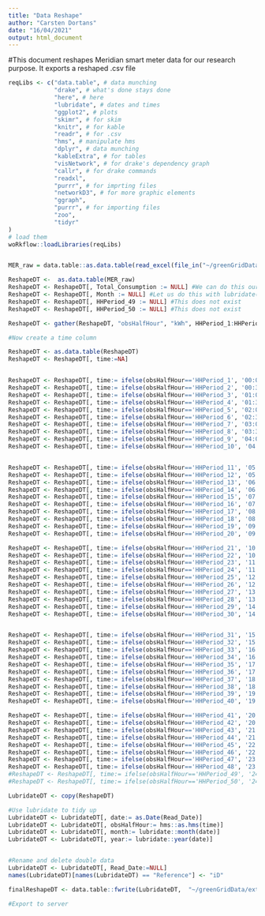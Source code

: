 ```yaml
---
title: "Data Reshape"
author: "Carsten Dortans"
date: "16/04/2021"
output: html_document
---
```

#This document reshapes Meridian smart meter data for our research purpose. It exports a reshaped .csv file

```r

reqLibs <- c("data.table", # data munching
             "drake", # what's done stays done
             "here", # here
             "lubridate", # dates and times
             "ggplot2", # plots
             "skimr", # for skim
             "knitr", # for kable
             "readr", # for .csv
             "hms", # manipulate hms
             "dplyr", # data munching
             "kableExtra", # for tables
             "visNetwork", # for drake's dependency graph
             "callr", # for drake commands
             "readxl",
             "purrr", # for imprting files
             "networkD3", # for more graphic elements
             "ggraph",
             "purrr", # for importing files
             "zoo",
             "tidyr"
)
# load them
woRkflow::loadLibraries(reqLibs)



```


```r

MER_raw = data.table::as.data.table(read_excel(file_in("~/greenGridData/externalData//Meridian/0_Raw_data/SmartMeter.xlsx"), sheet = "RawData"))

```

```r

ReshapeDT <-  as.data.table(MER_raw)
ReshapeDT <- ReshapeDT[, Total_Consumption := NULL] #We can do this ourselves
ReshapeDT <- ReshapeDT[, Month := NULL] #Let us do this with lubridate()
ReshapeDT <- ReshapeDT[, HHPeriod_49 := NULL] #This does not exist
ReshapeDT <- ReshapeDT[, HHPeriod_50 := NULL] #This does not exist

ReshapeDT <- gather(ReshapeDT, "obsHalfHour", "kWh", HHPeriod_1:HHPeriod_48) #Combine the wide format into a long format

#Now create a time column

ReshapeDT <- as.data.table(ReshapeDT)
ReshapeDT <- ReshapeDT[, time:=NA]


ReshapeDT <- ReshapeDT[, time:= ifelse(obsHalfHour=='HHPeriod_1', '00:00:00', time)]
ReshapeDT <- ReshapeDT[, time:= ifelse(obsHalfHour=='HHPeriod_2', '00:30:00', time)]
ReshapeDT <- ReshapeDT[, time:= ifelse(obsHalfHour=='HHPeriod_3', '01:00:00', time)]
ReshapeDT <- ReshapeDT[, time:= ifelse(obsHalfHour=='HHPeriod_4', '01:30:00', time)]
ReshapeDT <- ReshapeDT[, time:= ifelse(obsHalfHour=='HHPeriod_5', '02:00:00', time)]
ReshapeDT <- ReshapeDT[, time:= ifelse(obsHalfHour=='HHPeriod_6', '02:30:00', time)]
ReshapeDT <- ReshapeDT[, time:= ifelse(obsHalfHour=='HHPeriod_7', '03:00:00', time)]
ReshapeDT <- ReshapeDT[, time:= ifelse(obsHalfHour=='HHPeriod_8', '03:30:00', time)]
ReshapeDT <- ReshapeDT[, time:= ifelse(obsHalfHour=='HHPeriod_9', '04:00:00', time)]
ReshapeDT <- ReshapeDT[, time:= ifelse(obsHalfHour=='HHPeriod_10', '04:30:00', time)]


ReshapeDT <- ReshapeDT[, time:= ifelse(obsHalfHour=='HHPeriod_11', '05:00:00', time)]
ReshapeDT <- ReshapeDT[, time:= ifelse(obsHalfHour=='HHPeriod_12', '05:30:00', time)]
ReshapeDT <- ReshapeDT[, time:= ifelse(obsHalfHour=='HHPeriod_13', '06:00:00', time)]
ReshapeDT <- ReshapeDT[, time:= ifelse(obsHalfHour=='HHPeriod_14', '06:30:00', time)]
ReshapeDT <- ReshapeDT[, time:= ifelse(obsHalfHour=='HHPeriod_15', '07:00:00', time)]
ReshapeDT <- ReshapeDT[, time:= ifelse(obsHalfHour=='HHPeriod_16', '07:30:00', time)]
ReshapeDT <- ReshapeDT[, time:= ifelse(obsHalfHour=='HHPeriod_17', '08:00:00', time)]
ReshapeDT <- ReshapeDT[, time:= ifelse(obsHalfHour=='HHPeriod_18', '08:30:00', time)]
ReshapeDT <- ReshapeDT[, time:= ifelse(obsHalfHour=='HHPeriod_19', '09:00:00', time)]
ReshapeDT <- ReshapeDT[, time:= ifelse(obsHalfHour=='HHPeriod_20', '09:30:00', time)]

ReshapeDT <- ReshapeDT[, time:= ifelse(obsHalfHour=='HHPeriod_21', '10:00:00', time)]
ReshapeDT <- ReshapeDT[, time:= ifelse(obsHalfHour=='HHPeriod_22', '10:30:00', time)]
ReshapeDT <- ReshapeDT[, time:= ifelse(obsHalfHour=='HHPeriod_23', '11:00:00', time)]
ReshapeDT <- ReshapeDT[, time:= ifelse(obsHalfHour=='HHPeriod_24', '11:30:00', time)]
ReshapeDT <- ReshapeDT[, time:= ifelse(obsHalfHour=='HHPeriod_25', '12:00:00', time)]
ReshapeDT <- ReshapeDT[, time:= ifelse(obsHalfHour=='HHPeriod_26', '12:30:00', time)]
ReshapeDT <- ReshapeDT[, time:= ifelse(obsHalfHour=='HHPeriod_27', '13:00:00', time)]
ReshapeDT <- ReshapeDT[, time:= ifelse(obsHalfHour=='HHPeriod_28', '13:30:00', time)]
ReshapeDT <- ReshapeDT[, time:= ifelse(obsHalfHour=='HHPeriod_29', '14:00:00', time)]
ReshapeDT <- ReshapeDT[, time:= ifelse(obsHalfHour=='HHPeriod_30', '14:30:00', time)]


ReshapeDT <- ReshapeDT[, time:= ifelse(obsHalfHour=='HHPeriod_31', '15:00:00', time)]
ReshapeDT <- ReshapeDT[, time:= ifelse(obsHalfHour=='HHPeriod_32', '15:30:00', time)]
ReshapeDT <- ReshapeDT[, time:= ifelse(obsHalfHour=='HHPeriod_33', '16:00:00', time)]
ReshapeDT <- ReshapeDT[, time:= ifelse(obsHalfHour=='HHPeriod_34', '16:30:00', time)]
ReshapeDT <- ReshapeDT[, time:= ifelse(obsHalfHour=='HHPeriod_35', '17:00:00', time)]
ReshapeDT <- ReshapeDT[, time:= ifelse(obsHalfHour=='HHPeriod_36', '17:30:00', time)]
ReshapeDT <- ReshapeDT[, time:= ifelse(obsHalfHour=='HHPeriod_37', '18:00:00', time)]
ReshapeDT <- ReshapeDT[, time:= ifelse(obsHalfHour=='HHPeriod_38', '18:30:00', time)]
ReshapeDT <- ReshapeDT[, time:= ifelse(obsHalfHour=='HHPeriod_39', '19:00:00', time)]
ReshapeDT <- ReshapeDT[, time:= ifelse(obsHalfHour=='HHPeriod_40', '19:30:00', time)]

ReshapeDT <- ReshapeDT[, time:= ifelse(obsHalfHour=='HHPeriod_41', '20:00:00', time)]
ReshapeDT <- ReshapeDT[, time:= ifelse(obsHalfHour=='HHPeriod_42', '20:30:00', time)]
ReshapeDT <- ReshapeDT[, time:= ifelse(obsHalfHour=='HHPeriod_43', '21:00:00', time)]
ReshapeDT <- ReshapeDT[, time:= ifelse(obsHalfHour=='HHPeriod_44', '21:30:00', time)]
ReshapeDT <- ReshapeDT[, time:= ifelse(obsHalfHour=='HHPeriod_45', '22:00:00', time)]
ReshapeDT <- ReshapeDT[, time:= ifelse(obsHalfHour=='HHPeriod_46', '22:30:00', time)]
ReshapeDT <- ReshapeDT[, time:= ifelse(obsHalfHour=='HHPeriod_47', '23:00:00', time)]
ReshapeDT <- ReshapeDT[, time:= ifelse(obsHalfHour=='HHPeriod_48', '23:30:00', time)]
#ReshapeDT <- ReshapeDT[, time:= ifelse(obsHalfHour=='HHPeriod_49', '24:00:00', time)]
#ReshapeDT <- ReshapeDT[, time:= ifelse(obsHalfHour=='HHPeriod_50', '24:30:00', time)]

LubridateDT <- copy(ReshapeDT)

#Use lubridate to tidy up
LubridateDT <- LubridateDT[, date:= as.Date(Read_Date)]
LubridateDT <- LubridateDT[, obsHalfHour:= hms::as.hms(time)]
LubridateDT <- LubridateDT[, month:= lubridate::month(date)]
LubridateDT <- LubridateDT[, year:= lubridate::year(date)]


#Rename and delete double data
LubridateDT <- LubridateDT[, Read_Date:=NULL]
names(LubridateDT)[names(LubridateDT) == "Reference"] <- "iD"

```


```r


finalReshapeDT <- data.table::fwrite(LubridateDT,  "~/greenGridData/externalData//Meridian/1_Reshape/finalReshape.csv")

#Export to server


```
